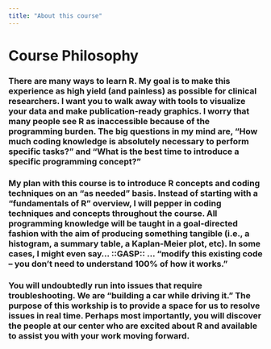 ```yaml
---
title: "About this course"
---
```


# Course Philosophy

### There are many ways to learn R. My goal is to make this experience as high yield (and painless) as possible for clinical researchers. I want you to walk away with tools to visualize your data and make publication-ready graphics. I worry that many people see R as inaccessible because of the programming burden. The big questions in my mind are, “How much coding knowledge is absolutely necessary to perform specific tasks?” and “What is the best time to introduce a specific programming concept?”
 
### My plan with this course is to introduce R concepts and coding techniques on an “as needed” basis. Instead of starting with a “fundamentals of R” overview, I will pepper in coding techniques and concepts throughout the course. All programming knowledge will be taught in a goal-directed fashion with the aim of producing something tangible (i.e., a histogram, a summary table, a Kaplan-Meier plot, etc). In some cases, I might even say… ::GASP:: … “modify this existing code – you don’t need to understand 100% of how it works.”
 
### You will undoubtedly run into issues that require troubleshooting. We are "building a car while driving it." The purpose of this workship is to provide a space for us to resolve issues in real time. Perhaps most importantly, you will discover the people at our center who are excited about R and available to assist you with your work moving forward.